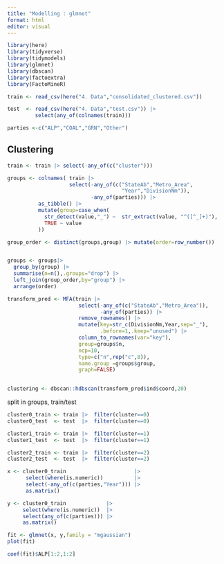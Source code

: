 ```yaml
---
title: "Modelling : glmnet"
format: html
editor: visual
---
```


```r
library(here)
library(tidyverse)
library(tidymodels)
library(glmnet)
library(dbscan)
library(factoextra)
library(FactoMineR)

train <- read_csv(here("4. Data","consolidated_clustered.csv"))

test  <- read_csv(here("4. Data","test.csv")) |>
         select(any_of(colnames(train)))

parties <-c("ALP","COAL","GRN","Other")
```

## Clustering

```r
train <- train |> select(-any_of(c("cluster")))

groups <- colnames( train |>
                    select(-any_of(c("StateAb","Metro_Area",
                                     "Year","DivisionNm")),
                           -any_of(parties))) |>
          as_tibble() |>
          mutate(group=case_when(
            str_detect(value,"_") ~  str_extract(value, "^([^_]+)"),
            TRUE ~ value
          )) 

group_order <- distinct(groups,group) |> mutate(order=row_number())


groups <- groups|>
  group_by(group) |>
  summarise(n=n(),.groups="drop") |>
  left_join(group_order,by="group") |>
  arrange(order)

transform_pred <- MFA(train |>
                       select(-any_of(c("StateAb","Metro_Area")),
                              -any_of(parties)) |>
                       remove_rownames() |>
                       mutate(key=str_c(DivisionNm,Year,sep="_"),
                              .before=1,.keep="unused") |>
                       column_to_rownames(var="key"),
                       group=groups$n,
                       ncp=10,
                       type=c("n",rep("c",8)),
                       name.group =groups$group,
                       graph=FALSE)
                      

clustering <- dbscan::hdbscan(transform_pred$ind$coord,20)


```

split in groups, train/test

```r

cluster0_train <- train |>  filter(cluster==0)
cluster0_test  <- test  |>  filter(cluster==0)

cluster1_train <- train |>  filter(cluster==1)
cluster1_test  <- test  |>  filter(cluster==1)

cluster2_train <- train |>  filter(cluster==2)
cluster2_test  <- test  |>  filter(cluster==2)

```

```r

x <- cluster0_train                      |> 
      select(where(is.numeric))          |> 
      select(-any_of(c(parties,"Year"))) |>
      as.matrix()

y <- cluster0_train             |> 
     select(where(is.numeric))  |>
     select(any_of(c(parties))) |>
     as.matrix()

fit <- glmnet(x, y,family = "mgaussian")
plot(fit)

```

```r
coef(fit)$ALP[1:2,1:2]
```

```r

```
